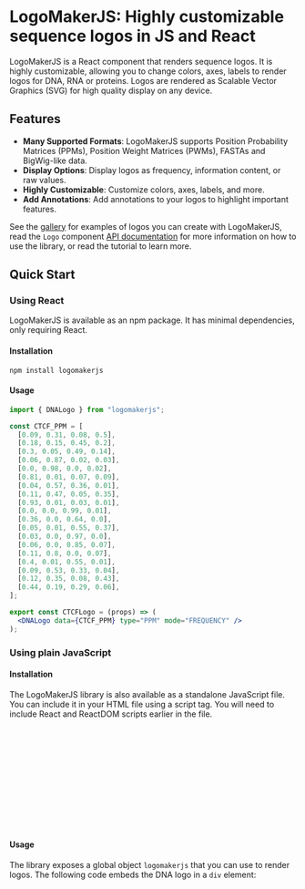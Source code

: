 

<Meta title="Getting Started" />

# LogoMakerJS: Highly customizable sequence logos in JS and React

LogoMakerJS is a React component that renders sequence logos. It is highly customizable, allowing you to change colors, axes, labels to render logos for DNA, RNA or proteins. Logos are rendered as Scalable Vector Graphics (SVG) for high quality display on any device.

## Features

- **Many Supported Formats**: LogoMakerJS supports Position Probability Matrices (PPMs), Position Weight Matrices (PWMs), FASTAs and BigWig-like data.
- **Display Options**: Display logos as frequency, information content, or raw values.
- **Highly Customizable**: Customize colors, axes, labels, and more.
- **Add Annotations**: Add annotations to your logos to highlight important features.

See the [gallery](?path=/docs/gallery-dna-logos--docs) for examples of logos you can create with LogoMakerJS, read the `Logo` component [API documentation](?path=/docs/logo--docs) for more information on how to use the library, or read the tutorial to learn more.

## Quick Start

### Using React

LogoMakerJS is available as an npm package. It has minimal dependencies, only requiring React.

#### Installation

```
npm install logomakerjs
```

#### Usage

```jsx
import { DNALogo } from "logomakerjs";

const CTCF_PPM = [
  [0.09, 0.31, 0.08, 0.5],
  [0.18, 0.15, 0.45, 0.2],
  [0.3, 0.05, 0.49, 0.14],
  [0.06, 0.87, 0.02, 0.03],
  [0.0, 0.98, 0.0, 0.02],
  [0.81, 0.01, 0.07, 0.09],
  [0.04, 0.57, 0.36, 0.01],
  [0.11, 0.47, 0.05, 0.35],
  [0.93, 0.01, 0.03, 0.01],
  [0.0, 0.0, 0.99, 0.01],
  [0.36, 0.0, 0.64, 0.0],
  [0.05, 0.01, 0.55, 0.37],
  [0.03, 0.0, 0.97, 0.0],
  [0.06, 0.0, 0.85, 0.07],
  [0.11, 0.8, 0.0, 0.07],
  [0.4, 0.01, 0.55, 0.01],
  [0.09, 0.53, 0.33, 0.04],
  [0.12, 0.35, 0.08, 0.43],
  [0.44, 0.19, 0.29, 0.06],
];

export const CTCFLogo = (props) => (
  <DNALogo data={CTCF_PPM} type="PPM" mode="FREQUENCY" />
);
```

<Canvas of={DNALogos.CTCFMotifFrequency} />

### Using plain JavaScript

#### Installation

The LogoMakerJS library is also available as a standalone JavaScript file. You can include it in your HTML file using a script tag. You will need to include React and ReactDOM scripts earlier in the file.

```html
<script
  crossorigin
  src="https://unpkg.com/react@18/umd/react.production.min.js"
></script>
<script
  crossorigin
  src="https://unpkg.com/react-dom@18/umd/react-dom.production.min.js"
></script>
<script
  src="https://cdn.jsdelivr.net/npm/logomakerjs@0.1.2/dist/index.js"
  type="text/javascript"
></script>
```

#### Usage

The library exposes a global object `logomakerjs` that you can use to render logos. The following code embeds the DNA logo in a `div` element:

````html
<!doctype html>
<html>
  <body>
    <script
      crossorigin
      src="https://unpkg.com/react@18/umd/react.production.min.js"
    ></script>
    <script
      crossorigin
      src="https://unpkg.com/react-dom@18/umd/react-dom.production.min.js"
    ></script>
    <script
      src="https://cdn.jsdelivr.net/npm/logomakerjs@latest/dist/index.umd.js"
      type="text/javascript"
    ></script>
    <div id="logo" style="width: 500px"></div>
    <script type="text/javascript">
      const CTCF_PPM = [
        [0.09, 0.31, 0.08, 0.5],
        [0.18, 0.15, 0.45, 0.2],
        [0.3, 0.05, 0.49, 0.14],
        [0.06, 0.87, 0.02, 0.03],
        [0.0, 0.98, 0.0, 0.02],
        [0.81, 0.01, 0.07, 0.09],
        [0.04, 0.57, 0.36, 0.01],
        [0.11, 0.47, 0.05, 0.35],
        [0.93, 0.01, 0.03, 0.01],
        [0.0, 0.0, 0.99, 0.01],
        [0.36, 0.0, 0.64, 0.0],
        [0.05, 0.01, 0.55, 0.37],
        [0.03, 0.0, 0.97, 0.0],
        [0.06, 0.0, 0.85, 0.07],
        [0.11, 0.8, 0.0, 0.07],
        [0.4, 0.01, 0.55, 0.01],
        [0.09, 0.53, 0.33, 0.04],
        [0.12, 0.35, 0.08, 0.43],
        [0.44, 0.19, 0.29, 0.06],
      ];
      logomakerjs.embedDNALogo(document.getElementById("logo"), {
        data: CTCF_PPM,
        dataType: "PPM",
        mode: "FREQUENCY",
      });
    </script>
  </body>
</html>
```./logos/DnaLogo.stories
````
